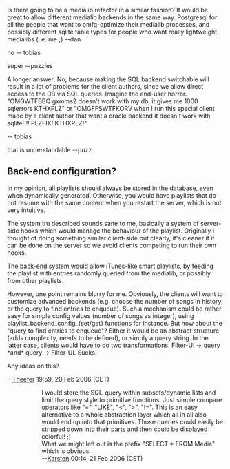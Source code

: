 Is there going to be a medialib refactor in a similar fashion? It would be great to allow different medialib backends in the same way. Postgresql for all the people that want to omfg-optimize their medialib processes, and possibly different sqlite table types for people who want really lightweight medialibs (i.e. me ;) --dan


no -- tobias

super --puzzles

A longer answer: No, because making the SQL backend switchable will result in a lot of problems for the client authors, since we allow direct access to the DB via SQL queries. Imagine the end-user horror. "OMGWTFBBQ gxmms2 doesn't work with my db, it gives me 1000 sqlerrors KTHXPLZ" or "OMGFFSWTFKORV when I run this special client made by a client author that want a oracle backend it doesn't work with sqlite!!!! PLZFIX! KTHXPLZ!"

-- tobias

that is understandable --puzz

== Back-end configuration? ==

In my opinion, all playlists should always be stored in the database, even when dynamically generated.  Otherwise, you would have playlists that do not resume with the same content when you restart the server, which is not very intuitive.

The system tru described sounds sane to me, basically a system of server-side hooks which would manage the behaviour of the playlist. Originally I thought of doing something similar client-side but clearly, it's cleaner if it can be done on the server so we avoid clients competing to run their own hooks.

The back-end system would allow iTunes-like smart playlists, by feeding the playlist with entries randomly queried from the medialib, or possibly from other playlists.

However, one point remains blurry for me.  Obviously, the clients will want to customize advanced backends (e.g. choose the number of songs in history, or the query to find entries to enqueue).  Such a mechanism could be rather easy for simple config values (number of songs as integer), using playlist_backend_config_{set/get} functions for instance.  But how about the "query to find entries to enqueue"? Either it would be an abstract structure (adds complexity, needs to be defined), or simply a query string.  In the latter case, clients would have to do two transformations: Filter-UI -> query *and* query -> Filter-UI.  Sucks.

Any ideas on this?

--[[User:Theefer|Theefer]] 19:59, 20 Feb 2006 (CET)

::I would store the SQL-query within subsets/dynamic lists and limit the query style to primitive functions. Just simple compare operators like "=", "LIKE", "<", ">", "!=". This is an easy alternative to a whole abstraction layer which all in all also would end up into that primitives. Those queries could easily be stripped down into their parts and then could be displayed colorful! ;)
::What we might left out is the prefix "SELECT * FROM Media" which is obvious.
::--[[User:Karsten|Karsten]] 00:14, 21 Feb 2006 (CET)